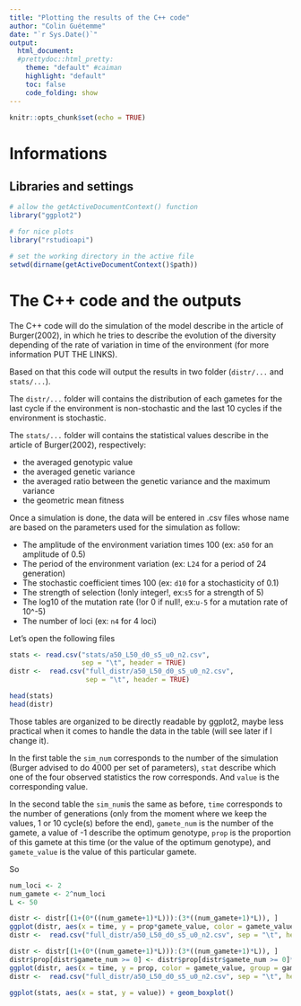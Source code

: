 ```yaml
---
title: "Plotting the results of the C++ code"
author: "Colin Guétemme"
date: "`r Sys.Date()`"
output:
  html_document:
  #prettydoc::html_pretty:
    theme: "default" #caiman
    highlight: "default"
    toc: false
    code_folding: show
---
```


```r
knitr::opts_chunk$set(echo = TRUE)
```
# Informations

## Libraries and settings

```r
# allow the getActiveDocumentContext() function
library("ggplot2") 

# for nice plots
library("rstudioapi") 

# set the working directory in the active file
setwd(dirname(getActiveDocumentContext()$path)) 
```
# The C++ code and the outputs

The C++ code will do the simulation of the model describe in the article of Burger(2002),
in which he tries to describe the evolution of the diversity depending of the rate of variation in time  of the environment (for more information PUT THE LINKS).

Based on that this code will output the results in two folder (`distr/...` and `stats/...`).

The `distr/...` folder will contains the distribution of each gametes for the last cycle if the environment is non-stochastic and the last 10 cycles if the environment is stochastic. 

The `stats/...` folder will contains the statistical values describe in the article of Burger(2002), respectively:

- the averaged genotypic value
- the averaged genetic variance
- the averaged ratio between the genetic variance and the maximum variance
- the geometric mean fitness

Once a simulation is done, the data will be entered in .csv files whose name are based on the parameters used for the simulation as follow:

- The amplitude of the environment variation times 100 (ex: `a50` for an amplitude of 0.5)
- The period of the environment variation (ex: `L24` for a period of 24 generation)
- The stochastic coefficient times 100 (ex: `d10` for a stochasticity of 0.1)
- The strength of selection (!only integer!, ex:`s5` for a strength of 5)
- The log10 of the mutation rate (!or 0 if null!, ex:`u-5` for a mutation rate of 10^-5)
- The number of loci (ex: `n4` for 4 loci)

Let's open the following files

```r
stats <- read.csv("stats/a50_L50_d0_s5_u0_n2.csv",
                  sep = "\t", header = TRUE)
distr <-  read.csv("full_distr/a50_L50_d0_s5_u0_n2.csv",
                   sep = "\t", header = TRUE) 

head(stats)
head(distr)
```
Those tables are organized to be directly readable by ggplot2, maybe less practical when it comes to handle the data in the table (will see later if I change it).

In the first table the `sim_num` corresponds to the number of the simulation (Burger advised to do 4000 per set of parameters), `stat` describe which one of the four observed statistics the row corresponds. And `value` is the corresponding value.

In the second table the `sim_num`is the same as before, `time` corresponds to the number of generations (only from the moment where we keep the values, 1 or 10 cycle(s) before the end), `gamete_num` is the number of the gamete, a value of -1 describe the optimum genotype, `prop` is the proportion of this gamete at this time (or the value of the optimum genotype), and `gamete_value` is the value of this particular gamete.

So 

```r
num_loci <- 2
num_gamete <- 2^num_loci
L <- 50
```

```r
distr <- distr[(1+(0*((num_gamete+1)*L))):(3*((num_gamete+1)*L)), ]
ggplot(distr, aes(x = time, y = prop*gamete_value, color = gamete_value, group = gamete_num)) + geom_line() + facet_grid(.~sim_num)
distr <-  read.csv("full_distr/a50_L50_d0_s5_u0_n2.csv", sep = "\t", header = TRUE)
```
```r
distr <- distr[(1+(0*((num_gamete+1)*L))):(3*((num_gamete+1)*L)), ]
distr$prop[distr$gamete_num >= 0] <- distr$prop[distr$gamete_num >= 0]*num_gamete
ggplot(distr, aes(x = time, y = prop, color = gamete_value, group = gamete_num)) + geom_line() + facet_grid(.~sim_num)
distr <-  read.csv("full_distr/a50_L50_d0_s5_u0_n2.csv", sep = "\t", header = TRUE)

```
```r
ggplot(stats, aes(x = stat, y = value)) + geom_boxplot()
```
